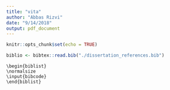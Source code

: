 ```yaml
---
title: "vita"
author: "Abbas Rizvi"
date: "9/14/2018"
output: pdf_document  
---
```


```r
knitr::opts_chunk$set(echo = TRUE)
```


\dateitem{2012}{B.S. Biology, SUNY Fredonia}
\dateitem{2015}{M.Sc. Integrated Systems Biology,\\
University of Luxembourg}
\dateitem{2015}{M.S. Natural Sciences,\\
University at Buffalo}
\dateitem{2016-present}{Graduate Research Associate, \\ 
Department of Pharmaceutics,\\
The Ohio State University}


\begin{filecontents*}{bibcode.tex}
\bib{Rizvi2018}{article}{
Author = {Rizvi, Abbas A.},
Author = {Karaesmen, Ezgi},
Author = {Morgan, Martin},
Author = {Preus, Leah},
Author = {Wang, Junke},
Author = {Sovic, Michael},
Author = {Hahn, Theresa},
Author = {Sucheston-Campbell, Lara E.},
Journal = {Bioinformatics},
Month = {Nov},
Title = {gwasurvivr: an R package for genome wide survival analysis},
Year = {2018}}



\bib{Long2018}{article}{
Author = {Long, Mark D.},
Author = {Singh, Prashant K.},
Author = {Russell, James R.},
Author = {Llimos, Gerard},
Author = {Rosario, Spencer}, 
Author = {Rizvi, Abbas A.},
Author = {van den Berg, Patrick R.},
Author = {Kirk, Jason},
Author = {Sucheston-Campbell, Lara E.},
Author = {Smiraglia, Dominic J.},
Author = {Campbell, Moray},
Issn = {1476-5594},
Journal = {Oncogene},
Month = {Aug},
Title = {The miR-96 and RAR$\gamma$ signaling axis governs androgen signaling and prostate cancer progression},
Year = {2018}
}

\bib{LSC2018}{article}{

Author = {Sucheston-Campbell, Lara E.},
Author = {Clay-Gilmour, Alyssa I.},
Author = {Barlow, William E.},
Author = {Budd, G. Thomas},
Author = {Stram, Daniel O.},
Author = {Haiman, Christopher A.},
Author = {Sheng, Xin},
Author = {Yan, Li},
Author = {Zirpoli, Gary},
Author = {Yao, Song},
Author = {Jiang, Chen},
Author = {Kouros, Owzar},
Author = {Hershman, Dawn},
Author = {Albain, Kathy S.},
Author = {Hayes, Daniel F.},
Author = {Moore, Halle C.},
Author = {Hobday, Timothy J.},
Author = {Stewart, James A.},
Author = {Rizvi, Abbas A.},
Author = {Isaacs, Claudine},
Author = {Salim, Muhammad},
Author = {Gralow, Jule R.},
Author = {Hortobagyi, Gabriel N.},
Author = {Livingston, Robert B.},
Author = {Kroetz, Deanna L.},
Author = {Ambrosone, Christine B.},
Journal = {Pharmacogenetics and Genomics},
Month = {Feb},
Number = {2},
Pages = {49-55},
Title = {Genome-wide meta-analyses identifies novel taxane-induced peripheral neuropathy-associated loci},	
Volume = {28},
Year = {2018}
}


\bib{Karaesmen2017}{article}{
Author = {Karaesmen, Ezgi},
Author = {Rizvi, Abbas A.},
Author = {Preus, Leah M.},
Author = {McCarthy, Philip L.},
Author = {Pasquini, Marcelo C.},
Author = {Onel, Kenan},
Author = {Zhu, Xiaochun},
Author = {Spellman, Stephen},
Author = {Haiman, Christopher A.},
Author = {Stram, Daniel O.},
Author = {Loreall Pooler},
Author = {Xin Sheng},
Author = {Qianqian Zhu},
Author = {Li Yan},
Author = {Qian Liu},
Author = {Qiang Hu},
Author = {Amy Webb},
Author = {Guy Brock},
Author = {Alyssa I. Clay-Gilmour},
Author = {Sebastiano Battaglia},
Author = {David Tritchler},
Author = {Song Liu},
Author = {Theresa Hahn},
Author = {Lara E. Sucheston-Campbell},
Journal = {Blood},
Month = {Aug},
Number = {13},
Pages = {1585-1596},
Title = {Replication and validation of genetic polymorphisms associated with survival after allogeneic blood or marrow transplant},
Volume = {130},
Year = {2017}
}

\bib{clay2017}{article}{
Author = {Alyssa I. Clay-Gilmour},
Author = {Theresa Hahn},
Author = {Leah M. Preus},
Author = {Kenan Onel},
Author = {Andrew Skol},
Author = {Eric Hungate},
Author = {Qianqian Zhu},
Author = {Christopher A. Haiman},
Author = {Daniel O. Stram},
Author = {Loreall Pooler},
Author = {Xin Sheng},
Author = {Li Yan},
Author = {Qian Liu},
Author = {Qiang Hu},
Author = {Song Liu},
Author = {Sebastiano Battaglia},
Author = {Xiaochun Zhu},
Author = {AnneMarie W. Block},
Author = {Sheila N. J. Sait},
Author = {Ezgi Karaesmen}, 
Author = {Abbas A. Rizvi},
Author = {Daniel J. Weisdorf},
Author = {Christine B. Ambrosone},
Author = {David Tritchler},
Author = {Eva Ellinghaus},
Author = {David Ellinghaus},
Author = {Martin Stanulla},
Author = {Jacqueline Clavel},
Author = {Laurent Orsi},
Author = {Stephen Spellman},
Author = {Marcelo C. Pasquini},
Author = {Philip L. McCarthy},
Author = {Lara E. Sucheston-Campbell},
Journal = {Blood Advances},
Month = {September},
Number = {20},
Pages = {1717-1728},
Title = {Genetic association with B-cell acute lymphoblastic leukemia in allogeneic transplant patients differs by age and sex},
Volume = {1},
Year = {2017}

}


\bib{rizvi2015}{thesis}{
Author = {Abbas A. Rizvi},
Month = {August},
School = {University at Buffalo},
Title = {Reprogramming androgen receptor and lysine-specific demethylase 1 transcriptome in castration-resistant prostate cancer},
Year = {2015}

}

\bib{denies2014}{article}{
Author = {DeNies, Maxwell S.},
Author = {Johnson, Jordan},
Author = {Maliphol, Amanda B.},
Author = {Bruno, Michael},
Author = {Kim, Annabelle},
Author = {Rizvi, Abbas A.},
Author = {Rustici, Kevyn},
Author = {Medler, Scott},
Journal = {Physiological Reports},
Month = {Jan},
Number = {1},
Pages = {e00204},
Title = {Diet-induced obesity alters skeletal muscle fiber types of male but not female mice},
Volume = {2},
Year = {2014}
}

\end{filecontents*}


```r
biblio <- bibtex::read.bib("./dissertation_references.bib")
```


```block
\begin{biblist}
\normalsize
\input{bibcode}
\end{biblist} 
```

\begin{fieldsstudy}
\majorfield*
\end{fieldsstudy}
